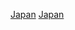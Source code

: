 {{year by category
| m = 2
| c = 0
| d = 2
| y = 0
| cat     = 日本體育
| sortkey = 體育
| parent  = 各年日本体育
| subcat  = 2020年日本
}}

[[Category:2020年各國體育|Japan]]
[[Category:2020年亞洲體育|Japan]]